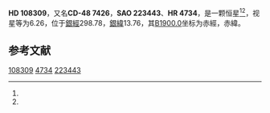 {{Starbox begin
| name = HD 108309
}}
{{Starbox observe
| epoch = [[J2000.0|J2000.0]]
| constell = {{星座名待查}}<ref name=SIMBAD>{{cite web
 | url=http://simbad.u-strasbg.fr/simbad/sim-id?Ident=HR+4734
 | title =Pulsating variable Star
 | publisher=Centre de Données astronomiques de Strasbourg
 | work=SIMBAD
 | accessdate=2012-07-13}}</ref><ref name=DATA>{{cite web
 | url=http://vizier.u-strasbg.fr/viz-bin/VizieR-5?-out.add=.&-source=5050&-corr=PK=HR&-out.max=9999&HR=4734
 | title=VizieR Detailed Page
 | accessdate=2012-07-13
 | archive-date=2016-03-05
 | archive-url=https://web.archive.org/web/20160305012909/http://vizier.u-strasbg.fr/viz-bin/VizieR-5?-out.add=.&-source=5050&-corr=PK=HR&-out.max=9999&HR=4734
 | dead-url=no
 }}</ref>
| 星官 = 
| ra = {{RA|12|26|48.2}}<ref name=SIMBAD /><ref name=DATA />
| dec = {{DEC|-48|54|48}}<ref name=SIMBAD /><ref name=DATA />
| appmag_v = 6.26<ref name=SIMBAD /><ref name=DATA />
}}
{{Starbox character
| class = G3-5V<ref name=SIMBAD /><ref name=DATA />
| b-v = 0.68<ref name=SIMBAD /><ref name=DATA />
| u-b = 0.22<ref name=SIMBAD /><ref name=DATA />
| r-i = <ref name=SIMBAD /><ref name=DATA />
| variable = 
}}
{{Starbox astrometry
| radial_v = 0.22
| prop_mo_ra = 30
| parallax = 0.04
| p_error = 
}}
{{Starbox catalog
| names =CD-48 7426，[[SAO星表|SAO]] 223443，[[HD星表|HD]] 108309，[[HR星表|HR]] 4734}}
{{Starbox reference |Simbad=HR+4734}}
{{Starbox end}}

'''HD 108309'''，又名'''CD-48 7426'''，'''SAO 223443'''、'''HR 4734'''，是一颗恒星<ref name=SIMBAD /><ref name=DATA />，视星等为6.26，位于[[銀道座標系|銀經]]298.78，[[銀道座標系|銀緯]]13.76，其[[B1900.0|B1900.0]]坐标为赤經{{RA|12|21|31.2}}，赤緯{{DEC|-48|13.76|26}}。

== 参考文献 ==
{{reflist}}

{{star-stub}}

[[Category:HD和HDE天體|108309]]
[[Category:HR天體|4734]]
[[Category:SAO天體|223443]]